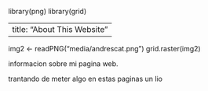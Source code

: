 
library(png)
library(grid)

---
title: "About This Website"
---
img2 <- readPNG("media/andrescat.png")
grid.raster(img2)

informacion sobre mi pagina web.

trantando de meter algo en estas paginas un lio
